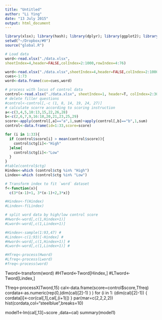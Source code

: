 ```yaml
---
title: "Untitled"
author: "Li Ying"
date: "13 July 2015"
output: html_document
---
```

```r
library(xlsx); library(hash); library(dplyr); library(ggplot2); library(corrplot);library(vegan);library(igraph);library(BSDA);library(wordcloud)
setwd("~/Dropbox/#0")
source("global.R")

# Load data
word<-read.xlsx("./data.xlsx",
sheetIndex=4,header=FALSE,colIndex=2:1000,rowIndex=4:76)

word<-read.xlsx("./data.xlsx",sheetIndex=4,header=FALSE,colIndex=2:1000,rowIndex=4:76)
cues<-1:73
word<-data.frame(cue=cues,word)

# process with locus of control data
control<-read.xlsx("./data.xlsx", sheetIndex=1, header=T, colIndex=2:30, rowIndex=3:36)
# delete filler questions
#control<-control[,-c (1, 8, 14, 19, 24, 27)]
# calculate scorre according to scoring instruction
a<-c(3,4,5,10:13,15,22,26,28)
b<-c(2,6,7,9,16:18,20,21,23,25,29)
score<-apply(control[,a]=="a",1,sum)+apply(control[,b]=="b",1,sum)
control<-data.frame(id=1:33,score=score)
```


```r
for (i in 1:33){
  if (control$score[i] > mean(control$score)){
    control$ctg[i]<-"High"
  }else{
    control$ctg[i]<-"Low"
  }
}
#table(control$ctg)
Hindex<-which (control$ctg %in% "High")
Lindex<-which (control$ctg %in% "Low")

# Transform index to fit `word` dataset 
f<-function(x){
  c(3*(x-1)+1, 3*(x-1)+2,3*x)}

#Hindex<-f(Hindex)
#Lindex<-f(Lindex)

# split word data by high/low control score
#Hword<-word[,c(1,Hindex+1)]
#Lword<-word[,c(1,Lindex+1)]

#Hindex<-sample(1:93,47) #
#Lindex<-c(1:93)[-Hindex] #
#Hword<-word[,c(1,Hindex+1)] #
#Lword<-word[,c(1,Lindex+1)] #

#Hfreq<-process(Hword)
#Lfreq<-process(Lword)
#freq<-process(word)

```

Tword<-transform(word)
#HTword<-Tword[Hindex,]
#LTword<-Tword[Lindex,]

Tfreq<-processX(Tword,15)
cal<-data.frame(score=control$score,Tfreq)
cordata<-as.numeric(rep(0,(dim(cal)[2]-1) ) )
for (i in 1: (dim(cal)[2]-1)) {
    cordata[i]<-cor(cal[,1],cal[,(i+1)])
}
par(mar=c(2,2,2,2))
hist(cordata,col="steelblue",breaks=10)

model1<-lm(cal[,13]~score  ,data=cal)
summary(model1)

